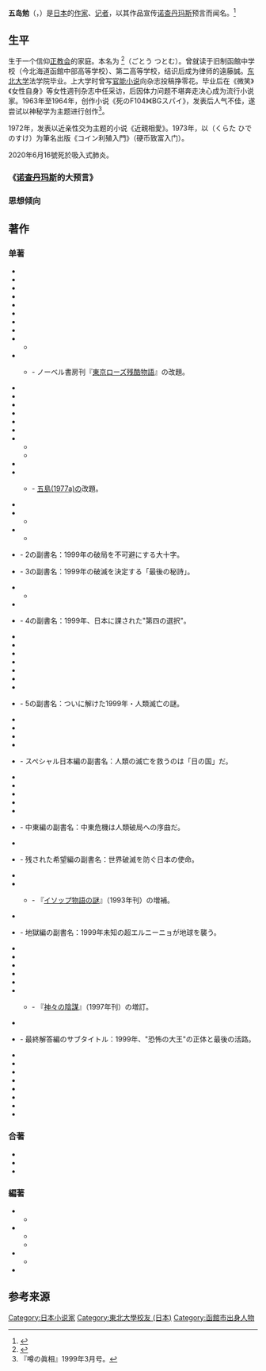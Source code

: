 {{Infobox writer 
| 姓名     = 五岛勉
| 图像     = 
| 图像大小 = 
| 图像说明 = 
| 原文名称 = {{lang|ja|五島 勉}}
| 日文假名 =  ごとう べん
| 罗马拼音 = Ben Goto
| 字       = 
| 号       = 
| 原名     = {{lang|ja|後藤 力}}（ごとう つとむ） 
| 笔名     = {{lang|ja|倉田 英乃介}}（くらた ひでのすけ）
| 出生     = {{bda|1929|11|17}}
| 出生地点 = [[北海道|北海道]][[函館市|函館市]]
| 逝世     = 
| 逝世地点 = 
| 居处     = 
| 职业     = 
| 国籍     = {{JPN}}
| 种族     = 
| 公民权   = 
| 教育程度 = 
| 母校     = [[东北大学_(日本)|东北大学]]
| 创作时期 = 1953年-
| 体裁     = 报告文学、科幻小说
| 主题     = 犹太阴谋论、反美论、预言研究
| 文学运动 = 
| 代表作   = 《ノストラダムスの大予言　迫りくる1999年7の月、人類滅亡の日》（1973年） 
| 父母     =
| 配偶     = 
| 伴侣     = 
| 子女     = 
| 亲属     = 
| 受影响于 = 
| 施影响于 = 
| 奖项     = 日本トンデモ本大賞特別功劳奖（1999年）
| 签名     =  
| 官方网站 = 
}}
'''五岛勉'''（{{jpn|j= 五島 勉|hg=ごとう べん |rm= Ben Goto}}，{{bd|1929年|11月17日|2020年6月16日}}）是[[日本|日本]]的[[作家|作家]]、[[记者|记者]]，以其作品宣传[[诺查丹玛斯|诺查丹玛斯]]预言而闻名。<ref name="Lifton2000">{{cite book|last=Lifton|first=Robert Jay|title=Destroying the World to Save It: Aum Shinrikyo, Apocalyptic Violence, and the New Global Terrorism|url=http://books.google.com/books?id=s6ZszhuzrrkC&pg=PA45|accessdate=26 September 2011|year=2000|publisher=Macmillan|isbn=978-0-8050-6511-4|pages=45–|archive-date=2020-01-22|archive-url=https://web.archive.org/web/20200122044859/https://books.google.com/books?id=s6ZszhuzrrkC&pg=PA45|dead-url=no}}</ref>

== 生平 ==
生于一个信仰[[正教会|正教会]]的家庭。本名为'''{{lang|ja|後藤 力}}''' <ref>{{Cite web |url=http://www.geocities.co.jp/Technopolis-Mars/1237/chojo.html |title=超常現象大事典・著者正誤表 |access-date=2013-08-25 |archive-url=https://web.archive.org/web/20140728012719/http://www.geocities.co.jp/Technopolis-Mars/1237/chojo.html |archive-date=2014-07-28 |dead-url=yes }}</ref>（ごとう つとむ）。曾就读于旧制函館中学校（今北海道函館中部高等学校）、第二高等学校，结识后成为律师的遠藤誠。[[东北大学_(日本)|东北大学]]法学院毕业。上大学时曾写[[官能小说|官能小说]]向杂志投稿挣零花。毕业后在《微笑》《女性自身》等女性週刊杂志中任采访，后因体力问题不堪奔走决心成为流行小说家。1963年至1964年，创作小说《死のF104》《BGスパイ》，发表后人气不佳，遂尝试以神秘学为主题进行创作<ref name="uwashin">『噂の眞相』1999年3月号。</ref>。

1972年，发表以近亲性交为主题的小说《近親相愛》。1973年，以'''{{lang|ja|倉田 英乃介}}'''（くらた ひでのすけ）为筆名出版《コイン利殖入門》（硬币致富入门）。

2020年6月16號死於吸入式肺炎。
=== 《[[诺查丹玛斯|诺查丹玛斯]]的大预言》 ===
=== 思想倾向 ===

== 著作 ==

=== 单著 ===
{{refbegin}}
*{{Cite book|title=アメリカへの離縁状|publisher=拓文館|ref=五島1956|date=1956年4月}}
*{{Cite book|title=禁じられた地帯|year=1958|publisher=知性社|ref=五島1958}}
*{{Cite book|title=サラリーマン研究|year=1958|publisher=文芸評論新社|ref=五島1958a}}
*{{Cite book|title=白のSEX|year=1958|publisher=青春出版社|ref=五島1958b}}
*{{Cite book|title=東京の貞操|year=1958|publisher=青春出版社|ref=五島1958c}}
*{{Cite book|title=死のF104|year=1963|publisher=アサヒ芸能出版|series=平和新書|ref=五島1963}}
*{{Cite book|title=BGスパイ　デパートを燃やせ|year=1964|publisher=芸文社|series=芸文新書. アクション・シリーズ|ref=五島1964}}
*{{Cite book|title=危機の数は13|year=1966|publisher=芸文社|series=芸文新書|ref=五島1966}}
*{{Cite book|title=現代の英雄　日本が狭すぎる5人の男|year=1968|publisher=大和書房|series=ペンギン・ブックス|ref=五島1968}}
**{{Cite book|title=現代の英雄　日本が狭すぎる五人の男|year=1970|publisher=大和書房|series=ダイワブックス|ref=五島1970}}
*{{Cite book|title=（秘）東京ローズ残酷物語　ある女スパイと太平洋戦争|year=1969|publisher=ノーベル書房|ref=五島1969}}
**{{Cite book|title=東京ローズの戦慄|year=1973|publisher=光潮社|ref=五島1973}} - ノーベル書房刊『[[#五島1969|東京ローズ残酷物語]]』の改題。
*{{Cite book|title=生命の若者たち　池田会長と一千万人の記録|year=1970|publisher=大和書房|ref=五島1970}}
*{{Cite book|title=愛のパズル　異性はあなたに何を求めているか|year=1971|publisher=大和書房|series=ダイワブックス|ref=五島1971a}}
*{{Cite book|title=池田大作という人　その素顔と愛と生き方|year=1971|publisher=若木書房|ref=五島1971b}}
*{{Cite book|title=近親相愛|year=1972|publisher=海潮社|series=Kaicho books|ref=五島[1972]}}
*{{Cite book|author=倉田英乃介|authorlink=倉田英乃介|year=1973|title=コイン利殖入門　暴騰をつづける価値の収集|series=プレイブックス|publisher=青春出版社|ref=倉田1973}}
*{{Cite book|title=ノストラダムスの大予言　迫りくる1999年7の月，人類滅亡の日|year=1973|publisher=祥伝社(出版) 小学館(発売)|series=ノン・ブック|ref=五島1973}}
*{{Cite book|title=宇宙人謎の遺産　彼らこそ地球文明の影の支配者だ|year=1975|publisher=祥伝社(出版) 小学館(発売)|series=ノン・ブック|ref=五島1975}}
**{{Cite book|title=宇宙人謎の遺産　彼らこそ地球文明の影の支配者だ|publisher=祥伝社|series=ノン・ポシェット|isbn=4-396-31018-8|ref=五島1988b|date=1988年7月}}
**{{Cite book|title=宇宙人謎の遺産　彼らこそ地球文明の影の支配者だ|publisher=祥伝社|series=ノン・ブック 愛蔵版|isbn=4-396-50014-9|ref=五島1990b|date=1990年4月}}
*{{Cite book|title=カバラの呪い|year=1976|publisher=祥伝社(出版) 小学館(発売)|series=ノン・ノベル|ref=五島1976}}
*{{Cite book|title=ツングース恐怖の黙示　遥か原爆以前に，突如，起きた核爆発の謎|publisher=祥伝社(出版) 小学館(発売)|series=ノン・ブック|ref=五島1977a|date=1977年1月}}
**{{Cite book|title=狙われた地球　新版・ツングース恐怖の黙示|publisher=祥伝社|series=ノン・ポシェット|isbn=4-396-31026-9|ref=五島1990c|date=1990年5月}} - [[#五島1977a|五島(1977a)]]の改題。
*{{Cite book|title=運命周期律　あなたを支配する謎の正体|publisher=青春出版社|series=プレイブックス|ref=五島1977b|date=1977年8月}}
*{{Cite book|title=超兵器戦争|publisher=祥伝社(出版) 小学館(発売)|series=ノン・ノベル|ref=五島1978a|date=1978年4月}}
**{{Cite book|title=超兵器戦争|publisher=双葉社|series=双葉文庫|ref=五島1984b|date=1984年7月}}
*{{Cite book|title=カルマの法則　生命転生の秘密 あなたは死後どうなるか|publisher=祥伝社(出版) 小学館(発売)|series=ノン・ブック|ref=五島1978b|date=1978年7月}}
**{{Cite book|title=カルマの法則　生命転生の秘密 あなたは死後どうなるか|publisher=祥伝社|series=ノン・ポシェット|isbn=4-396-31036-6|ref=五島1991a|date=1991年4月}}
*{{Cite book|title=ノストラダムスの大予言|publisher=祥伝社(出版) 小学館(発売)|series=ノン・ブック|volume=2|ref=五島1979|date=1979年12月}} - 2の副書名：1999年の破局を不可避にする大十字。
*{{Cite book|title=ノストラダムスの大予言|publisher=祥伝社(出版) 小学館(発売)|series=ノン・ブック|volume=3|ref=五島1981a|date=1981年2月}} - 3の副書名：1999年の破滅を決定する「最後の秘詩」。
*{{Cite book|title=影の軍団　近未来パニック・ロマン|publisher=双葉社|series=Futaba novels|ref=五島1981b|date=1981年8月}}
**{{Cite book|title=影の軍団|publisher=双葉社|series=双葉ポケット文庫|ref=五島1983b|date=1983年7月}}
*{{Cite book|title=ファティマ・第三の秘密　法王庁が封じ続けた今世紀最大の予言 人類存亡の鍵を握る|publisher=祥伝社|series=ノン・ブック|ref=五島1981c|date=1981年9月}}
*{{Cite book|title=ノストラダムスの大予言|publisher=祥伝社|series=ノン・ブック|volume=4|ref=五島1982|date=1982年7月}} - 4の副書名：1999年、日本に課された"第四の選択"。
*{{Cite book|title=ノストラダムスの大秘法|publisher=祥伝社|series=ノン・ブック|isbn=4-396-10216-X|ref=五島1983a|date=1983年4月}}
*{{Cite book|title=第三の黙示録　日本滅亡を狙う戦慄のコンロン計画|publisher=祥伝社|series=ノン・ブック|isbn=4-396-10227-5|ref=五島1983c|date=1983年12月}}
*{{Cite book|title=2000年5月5日　ポール・シフト!?|publisher=三笠書房|series=Mikasa books|isbn=4-8379-3312-2|ref=五島1984a|date=1984年6月}}
*{{Cite book|title=ハルマゲドンの大破局　ついに解読されたユダヤ予言の謎|publisher=光文社|series=カッパ・ビジネス|isbn=4-334-01174-8|ref=五島1984c|date=1984年11月}}
*{{Cite book|title=幻の超古代帝国アスカ　ついに発見された人類最古の地球文明|publisher=祥伝社|series=ノン・ブック|isbn=4-396-10249-6|ref=五島1985a|date=1985年5月}}
*{{Cite book|title=運命周期の大秘法|publisher=双葉社|series=双葉文庫|ref=五島1985b|date=1985年7月}}
*{{Cite book|title=カバラの呪い　長編恐怖推理小説|publisher=祥伝社|series=ノン・ポシェット|isbn=4-396-32012-4|ref=五島1986a|date=1986年2月}}
*{{Cite book|title=ノストラダムスの大予言|publisher=祥伝社|series=ノン・ブック|isbn=4-396-10260-7|volume=5|ref=五島1986b|date=1986年2月}} - 5の副書名：ついに解けた1999年・人類滅亡の謎。
*{{Cite book|title=地球少年ジュン　ノストラ・コネクション|publisher=祥伝社|series=ノン・ポシェット|isbn=4-396-32031-0|ref=五島1986c|date=1986年9月}}
*{{Cite book|title=地球少年ジュン　ノストラ・コネクション|publisher=祥伝社|series=ノン・ポシェット|isbn=4-396-32041-8|volume=2|ref=五島1986d|date=1986年12月}}
*{{Cite book|title=The last day　地球終末の日はいつか|publisher=光文社|series=光文社文庫|isbn=4-334-70492-1|ref=五島1987a|date=1987年1月}}
*{{Cite book|title=地球少年ジュン|publisher=祥伝社|series=ノン・ポシェット|isbn=4-396-32050-7|volume=3|ref=五島1987c|date=1987年5月}}
*{{Cite book|title=ノストラダムスの大予言|publisher=祥伝社|series=ノン・ブック|isbn=4-396-10280-1|volume=スペシャル日本編|ref=五島1988a|date=1988年1月}} - スペシャル日本編の副書名：人類の滅亡を救うのは「日の国」だ。
*{{Cite book|title=ハルマゲドンの大破局　ついに解読されたユダヤ予言の謎|publisher=光文社|series=光文社文庫|isbn=4-334-70779-3|ref=五島1988c|date=1988年7月}}
*{{Cite book|title=1999年以後　ヒトラーだけに見えた恐怖の未来図|publisher=祥伝社|series=ノン・ブック|isbn=4-396-10287-9|ref=五島1988d|date=1988年10月}}
*{{Cite book|title=カバラの幸運術　古代ユダヤの秘法 生まれた曜日があなたの運命を左右する|publisher=光文社|series=カッパ・ブックス|isbn=4-334-00478-4|ref=五島1988e|date=1988年12月}}
*{{Cite book|title=ユダヤ深層予言　なぜ、ダニエルに「終末の日」が見えたか|publisher=祥伝社|series=ノン・ブック|isbn=4-396-10299-2|ref=五島1989|date=1989年9月}}
*{{Cite book|title=「1998年日本崩壊」エドガー・ケーシーの大予告　日本人これから10年戦慄の興亡|publisher=青春出版社|series=プレイブックス|isbn=4-413-01516-9|ref=五島1990a|date=1990年2月}}
*{{Cite book|title=ノストラダムスの大予言|publisher=祥伝社|series=ノン・ブック|isbn=4-396-10309-3|volume=中東編|ref=五島1990d|date=1990年11月}} - 中東編の副書名：中東危機は人類破局への序曲だ。
*{{Cite book|title=聖徳太子「未来記」の秘予言　1996年世界の大乱、2000年の超変革、2017年日本は|publisher=青春出版社|series=プレイブックス|isbn=4-413-01563-0|ref=五島1991b|date=1991年9月}}
*{{Cite book|title=ノストラダムスの大予言|publisher=祥伝社|series=ノン・ブック|isbn=4-396-10322-0|volume=残された希望編|ref=五島1992a|date=1992年2月}} - 残された希望編の副書名：世界破滅を防ぐ日本の使命。
*{{Cite book|title=エドガー・ケーシーの最終予告1998年"裁きの救世主"　その謎の正体は?そして人類の運命は…|publisher=青春出版社|series=プレイブックス|isbn=4-413-01592-4|ref=五島1992b|date=1992年12月}}
*{{Cite book|title=イソップ物語の謎　隠された予言 "人類の遺産"が発信する戦慄のメッセージ|publisher=祥伝社|series=ノン・ブック|isbn=4-396-10334-4|ref=五島1993a|date=1993年4月}}
**{{Cite book|title=イソップ物語その恐ろしい真相　「オオカミ少年」「アリとキリギリス」…が暗示する人類の未来|publisher=祥伝社|series=祥伝社文庫|isbn=4-396-31124-9|ref=五島1999|date=1999年6月}} - 『[[#五島1993a|イソップ物語の謎]]』（1993年刊）の増補。
*{{Cite book|title=2000年聖徳太子からの最終告知　幻の予言書"先代旧辞"の封印は切られた その日、旧文明は全滅し、"新しいアマテラス"が来る|publisher=青春出版社|isbn=4-413-03036-2|ref=五島1993b|date=1993年12月}}
*{{Cite book|title=ノストラダムスの大予言|publisher=祥伝社|series=ノン・ブック|isbn=4-396-10349-2|volume=地獄編|ref=五島1994|date=1994年4月}} - 地獄編の副書名：1999年未知の超エルニーニョが地球を襲う。
*{{Cite book|title=死活の書　ノストラダムスの超法則 1995～1999 and α? 〈迫り来るシレーヌの大破局〉を覆す恐るべき未来バイブル|publisher=青春出版社|series=プレイブックス|isbn=4-413-01629-7|ref=五島1995a|date=1995年1月}}
*{{Cite book|title=アマラの法則　カルマを超える あなたは死後こうなる|url=https://archive.org/details/isbn_9784396103675|publisher=祥伝社|series=ノン・ブック|isbn=4-396-10367-0|ref=五島1995b|date=1995年8月}}
*{{Cite book|title=天と地の予言書　聖なる予言者〈聖徳太子〉の"救いの創世記" 「1999年ハルマゲドンか希望か」ノストラダムスを超える衝撃|publisher=青春出版社|series=プレイブックス|isbn=4-413-01642-4|ref=五島1995c|date=1995年6月}}
*{{Cite book|title=1999年日本「大予言」からの脱出　終末を覆す「来るべきものたちの影」|publisher=光文社|series=カッパ・ビジネス|isbn=4-334-01310-4|ref=五島1996|date=1996年1月}}
*{{Cite book|title=赤い糸・黒い糸の書　ノストラダムス・幸運の秘法　見えない「愛と運命の糸」をひき寄せられる|publisher=青春出版社|series=プレイブックス|isbn=4-413-01686-6|ref=五島1997a|date=1997年3月}}
*{{Cite book|title=神々の陰謀　ハルマゲドンの真の密約を追って|publisher=扶桑社|isbn=4-594-02203-0|ref=五島1997b|date=1997年3月}}
**{{Cite book|title=世界最終戦争の秘密　日本と世界はこれからどうなっていくのか?|publisher=扶桑社|series=扶桑社文庫|isbn=4-594-02697-4|ref=五島1999|date=1999年5月}} - 『[[#五島1997b|神々の陰謀]]』（1997年刊）の増訂。
*{{Cite book|title=アジア黙示録　ハルマゲドン・シフトが日本を襲う|publisher=光文社|series=カッパ・ブックス|isbn=4-334-00604-3|ref=五島1997c|date=1997年10月}}
*{{Cite book|title=ノストラダムスの大予言|publisher=祥伝社|series=ノン・ブック|isbn=4-396-10400-6|volume=最終解答編|ref=五島1998a|date=1998年7月}} - 最終解答編のサブタイトル：1999年、"恐怖の大王"の正体と最後の活路。
*{{Cite book|title=ザ・ラスト・イヤー　「死海文書」・ノストラダムス・アインシュタイン日本人への最後の警告|publisher=光文社|series=カッパ・ブックス|isbn=4-334-00640-X|ref=五島1998b|date=1998年11月}}
*{{Cite book|title=アザーズ　別のものが来る　ケーシー・ホーキング・ビルゲイツも予見する人類と日本の超・創世紀|publisher=青萠堂|isbn=4-921192-00-6|ref=五島2000a|date=2000年4月}}
*{{Cite book|title=聖母マリア悲しみの大予言　20世紀世界の権力者たちを陰で動かしてきた極秘手記|publisher=青春出版社|series=プレイブックス|isbn=4-413-01804-4|ref=五島2000b|date=2000年7月}}
*{{Cite book|title=日本・原爆開発の真実　究極の終戦秘史　米国を戦慄させた破壊力と昭和天皇の決断|publisher=祥伝社|series=ノン・ブック|isbn=4-396-10421-9|ref=五島2001|date=2001年9月}}
*{{Cite book|title=イスラムvs.アメリカ「終わりなき戦い」の秘予言|publisher=青春出版社|series=プレイブックス|isbn=4-413-01851-6|ref=五島2002|date=2002年1月}}
*{{Cite book|title=やはり世界は予言で動いている　光と闇の奥書|publisher=青萠堂|series=予言体系 1|isbn=4-921192-22-7|ref=五島2004|date=2004年7月}}
*{{Cite book|title=未来仏ミロクの指は何をさしているか　2012年・25年・39年の秘予言　あなたと日本を破滅の近未来から救う書|publisher=青萠堂|isbn=978-4-921192-64-8|ref=五島2010|date=2010年3月}}
*{{Cite book|title=H.G.ウェルズの予言された未来の記録|publisher=祥伝社|isbn=978-4-396-61443-0|ref=五島2013|date=2013年4月}}
{{refend}}
=== 合著 ===
{{refbegin}}
*{{Cite book|author=[[高橋猛|高橋猛]] 共著|title=生命の旗の下に　世界に拡がる妙法の輪|year=1971|publisher=大和書房|ref=五島＆高橋1971}}
*{{Cite book|author=[[西丸震哉|西丸震哉]] 共著|title=実説大予言　地球は冷え、乾き、人々は飢える|year=1974|publisher=祥伝社(出版) 小学館 (発売)|series=ノン・ブック|ref=西丸＆五島1974}}
*{{Cite book|author=[[飛鳥昭雄|飛鳥昭雄]] 共著|title=飛鳥昭雄×五島勉　ノストラダムスの正体と黙示録の真実　予言・預言対談|publisher=学研パブリッシング(出版) 学研マーケティング(発売)|series=MU SUPER MYSTERY BOOKS|isbn=978-4-05-405525-4|ref=飛鳥＆五島2012|date=2012年12月}}
{{refend}}
=== 編著 ===
{{refbegin}}
*{{Cite book|editor=五島勉 編|title=日本の貞操|year=1953|publisher=蒼樹社|volume=続|ref=五島編1953}}
**{{Cite book|title=黒い春　米軍・パンパン・女たちの戦後|publisher=倒語社|series=空洞の戦後叢書 2|ref=五島1985c|date=1985年10月}}
*{{Cite book|editor=五島勉 編|title=戦後残酷物語　あなたの知らない時に|year=1963|publisher=大和書房|series=銀河選書|ref=五島編1963}}
**{{Cite book|title=戦後残酷物語　あなたの知らない時に|year=1965|publisher=大和書房|series=ペンギン・ブックス|ref=五島1965}}
**{{Cite book|editor=五島勉 編|title=戦後残酷物語　あなたの知らない時に|year=1968|publisher=大和書房|series=ペンギン・ブックス|ref=五島編1968}}
*{{Cite book|editor=五島勉 編|title=世界の廃墟物語　失なわれた栄華の跡を求めて|year=1965|publisher=大和書房|series=銀河選書|ref=五島編1965}}
**{{Cite book|title=世界の廃墟物語　失われた栄華の跡を求めて|publisher=光文社|series=光文社文庫|isbn=4-334-70552-9|ref=五島1987b|date=1987年5月}}
*{{Cite book|editor=五島勉 編|title=戦後の暴力史　かくて悲劇はくりかえされるか……|year=1970|publisher=大和書房|series=ダイワブックス|ref=五島編1970}}
{{refend}}
== 参考来源 ==
{{Reflist}}

{{Authority control}}
{{DEFAULTSORT:Ben Goto}}
[[Category:日本小说家|Category:日本小说家]]
[[Category:東北大學校友_(日本)|Category:東北大學校友 (日本)]]
[[Category:函館市出身人物|Category:函館市出身人物]]